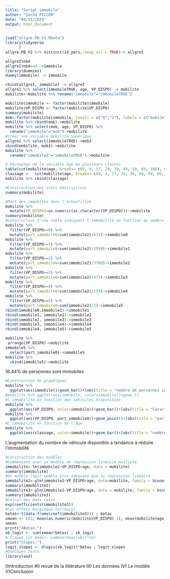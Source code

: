 ```yaml
---
title: "Script immobile"
author: "Sacha PICCON"
date: "04/11/2019"
output: html_document
---
```


```r
load("allgre.PB_V2.RData")
library(tidyverse
      )
allgre.PB_V2 %>% distinct(id_pers,.keep_all = TRUE)-> allgreI

```


```r
allgreI$nbd
allgreI$nbd==0 ->immobile
library(dummies)
dummy(immobile) -> immobile
```
```r
cbind(allgreI, immobile) -> allgreI
allgreI %>% select(immobileTRUE, age, VP_DISPO) -> mobilite
mobilite<-mobilite %>% rename("immobile"="immobileTRUE")
```
```r
mobilite$immobile <- factor(mobilite$immobile)
mobilite$VP_DISPO <- factor(mobilite$VP_DISPO)
summary(mobilite)
mob<-factor(mobilite$immobile, levels = c("0","1"), labels = c("mobile","immobile"))
mobilite %>% cbind(mob)->mobilite
mobilite %>% select(mob, age, VP_DISPO) %>% 
  rename("immobile"="mob")->mobilite
#créer une variable mobilité numérique
allgreI %>% select(immobileTRUE)->mob3
cbind(mobilite, mob3)->mobilite
mobilite %>% 
  rename("immobile2"="immobileTRUE")->mobilite
```

```r
# Découpage de la variable âge en plusieurs classes
table(cut(mobilite$age, breaks= c(0, 4, 17, 29, 39, 49, 59, 69, 100), useNA = "always"))
classage <-  cut(mobilite$age, breaks= c(0, 4, 17, 29, 39, 49, 59, 69, 100), useNA = "always") 
mobilite %>% cbind(classage)
```

```r
#Construction des stats descriptives
summary(mobilite)

#Part des immobiles dans l'échantillon
mobilite %>% 
  mutate(VP_DISPO1=as.numeric(as.character(VP_DISPO)))->mobilite
summary(mobilite)
#construction d'une table indiquant l'immobilité en fonction du nombre de véhicule disponibles
mobilite %>% 
  filter(VP_DISPO==0) %>% 
  mutate(part_immobile0=sum(immobile2)/633)->immobile0
mobilite %>% 
  filter(VP_DISPO==1) %>% 
  mutate(part_immobile0=sum(immobile2)/2599)->immobile1
mobilite %>% 
  filter(VP_DISPO==2) %>% 
  mutate(part_immobile0=sum(immobile2)/3700)->immobile2
mobilite %>% 
  filter(VP_DISPO==3) %>% 
  mutate(part_immobile0=sum(immobile2)/673)->immobile3
mobilite %>% 
  filter(VP_DISPO==4) %>% 
  mutate(part_immobile0=sum(immobile2)/159)->immobile4
mobilite %>% 
  filter(VP_DISPO==5) %>% 
  mutate(part_immobile0=sum(immobile2)/2)->immobile5
rbind(immobile0,immobile1)->immobile1
rbind(immobile1, immobile2)->immobile2
rbind(immobile2, immobile3)->immobile3
rbind(immobile3, immobile4)->immobile4
rbind(immobile4, immobile5)->immobile5

mobilite %>% 
 arrange(VP_DISPO)->mobilite
immobile5 %>% 
  select(part_immobile0)->immobile5
mobilite %>% 
  cbind(immobile5)->mobilite


```
16.44% de personnes sont immobiles

```r
#Construction de graphiques
mobilite %>% 
  ggplot(aes(immobile))+geom_bar()+labs(title = "nombre de personnes immobiles") + xlab("statut") + ylab("nombre de personnes")
#mobilite %>% ggplot(aes(immobile, color=immobile))+geom_()
#l'immobilité en fonction des véhicules disponibles
mobilite %>% 
  ggplot(aes(VP_DISPO, color=immobile))+geom_bar()+labs(title = "Caractère de la mobilité selon le nombre de véhicules personnels au sein du ménage") + xlab("Nombre de véhicules") + ylab("Nombre de personnes")
mobilite %>% 
  ggplot(aes(VP_DISPO, part_immobile0))+geom_point()+labs(title = "part des personnes immobiles selon le nombre de véhicules personnels au sein du ménage") + xlab("Nombre de véhicules") + ylab("Proportion de personnes immobiles")
#L'immobilité en fonction de l'âge
mobilite %>% 
  ggplot(aes(classage, color=immobile))+geom_bar()+labs(title = "nombre de personnes immobiles par classe d'âge") + xlab("classe d'âge") + ylab("nombre de personnes") 
```
L'augmentation du nombre de véhicule disponible a tendance à réduire l'immobilité

```r
#Construction des modèles
#Commençons avec un modèle de régression linéaire multiple
immobilite<-lm(immobile2~VP_DISPO+age, data = mobilite)
summary(immobilite)
#Un modèle logit semble plus adéquate que la régression linéaire
immobilite2<-glm(immobile2~VP_DISPO+age, data=mobilite, family = binomial("probit"))
summary(immobilite2)
immobilite3<-glm(immobile2~VP_DISPO+age, data = mobilite, family = binomial("logit"))
summary(immobilite3)
#Calcul des Odds ratio
exp(coefficients(immobilite3))
#Les effets marginaux (erreurs)
betas<-t(data.frame(coef(immobilite3))) ; betas
xmean <- c(1, mean(as.numeric(mobilite$VP_DISPO)-1), mean(mobilite$age))
xmean
print("XBetas:")
xb_logit <- sum(xmean*betas) ; xb_logit
# Slopes (at mean): Lambda(mean(xb))*(b)
print("Slopes:")
logit_slopes <- dlogis(xb_logit)*betas ; logit_slopes
#Quelques tests
library(aod)
```

I)Introduction
#II revue de la littérature
III) Les données
IV) Le modèle
V)Conclusion
